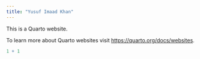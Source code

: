 ```yaml
---
title: "Yusuf Imaad Khan"
---
```


This is a Quarto website.

To learn more about Quarto websites visit <https://quarto.org/docs/websites>.

```r
1 + 1
```
